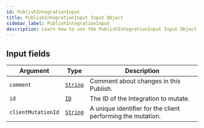 ```yaml
---
id: PublishIntegrationInput
title: PublishIntegrationInput Input Object
sidebar_label: PublishIntegrationInput
description: Learn how to use the PublishIntegrationInput Input Object for Builder's API.
---
```


## Input fields

| Argument           | Type                                     | Description                                                 |
| ------------------ | ---------------------------------------- | ----------------------------------------------------------- |
| `comment`          | [`String`](/composer/builder/api/schema/scalar/String.mdx) | Comment about changes in this Publish.                      |
| `id`               | [`ID`](/composer/builder/api/schema/scalar/ID.mdx)         | The ID of the Integration to mutate.                        |
| `clientMutationId` | [`String`](/composer/builder/api/schema/scalar/String.mdx) | A unique identifier for the client performing the mutation. |
